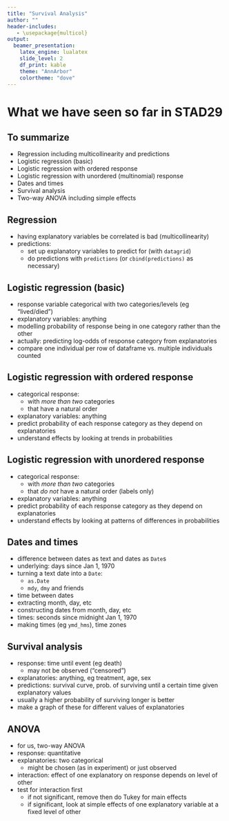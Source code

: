 ```yaml
---
title: "Survival Analysis"
author: ""
header-includes:
   - \usepackage{multicol}
output: 
  beamer_presentation:
    latex_engine: lualatex
    slide_level: 2
    df_print: kable
    theme: "AnnArbor"
    colortheme: "dove"
---
```


# What we have seen so far in STAD29

## To summarize

- Regression including multicollinearity and predictions
- Logistic regression (basic)
- Logistic regression with ordered response
- Logistic regression with unordered (multinomial) response
- Dates and times
- Survival analysis
- Two-way ANOVA including simple effects

## Regression

- having explanatory variables be correlated is bad (multicollinearity)
- predictions:
  - set up explanatory variables to predict for (with `datagrid`)
  - do predictions with `predictions` (or `cbind(predictions)` as necessary)
  
## Logistic regression (basic)

- response variable categorical with two categories/levels (eg "lived/died")
- explanatory variables: anything
- modelling probability of response being in one category rather than the other
- actually: predicting log-odds of response category from explanatories
- compare one individual per row of dataframe vs. multiple individuals counted

## Logistic regression with ordered response

- categorical response:
  - with *more than two* categories
  - that have a natural order
- explanatory variables: anything
- predict probability of each response category as they depend on explanatories
- understand effects by looking at trends in probabilities

## Logistic regression with unordered response

- categorical response:
  - with *more than two* categories
  - that *do not* have a natural order (labels only)
- explanatory variables: anything
- predict probability of each response category as they depend on explanatories
- understand effects by looking at patterns of differences in probabilities

## Dates and times

- difference between dates as text and dates as `Date`s
- underlying: days since Jan 1, 1970
- turning a text date into a `Date`:
  - `as.Date`
  - `mdy`, `dmy` and friends
- time between dates
- extracting month, day, etc
- constructing dates from month, day, etc
- times: seconds since midnight Jan 1, 1970
- making times (eg `ymd_hms`), time zones

## Survival analysis

- response: time until event (eg death)
  - may not be observed ("censored")
- explanatories: anything, eg treatment, age, sex
- predictions: survival curve, prob. of surviving until a certain time given explanatory values
- usually a higher probability of surviving longer is better
- make a graph of these for different values of explanatories

## ANOVA

- for us, two-way ANOVA
- response: quantitative
- explanatories: two categorical
  - might be chosen (as in experiment) or just observed
- interaction: effect of one explanatory on response depends on level of other
- test for interaction first
  - if not significant, remove then do Tukey for main effects
  - if significant, look at simple effects of one explanatory variable at a fixed level of other
  

